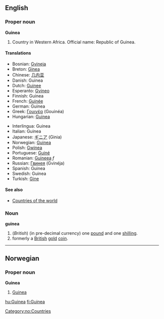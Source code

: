 ==English==

===Proper noun===
'''Guinea'''

# Country in Western Africa. Official name: Republic of Guinea.

====Translations====
{{top}}
*Bosnian: [[Gvineja]] {{f}}
*Breton: [[Ginea]]
*Chinese: [[几内亚]]
*Danish: Guinea
*Dutch: [[Guinee]]
*Esperanto: [[Gvineo]]
*Finnish: Guinea
*French: [[Guinée]] {{f}}
*German: Guinea
*Greek: [[Γουινέα]] (Gouinéa) {{f}}
*Hungarian: [[Guinea]]
{{mid}}
*Interlingua: Guinea
*Italian: Guinea {{f}}
*Japanese: [[ギニア]] (Ginia)
*Norwegian: [[#Norwegian|Guinea]]
*Polish: [[Gwinea]]
*Portuguese: [[Guiné]]
*Romanian: [[Guineea]] ''f''
*Russian: [[Гвинея]] (Gvinéja) {{f}}
*Spanish: Guinea {{f}}
*Swedish: Guinea
*Turkish: [[Gine]]
{{bottom}}

====See also====
* [[Countries of the world]]

===Noun===
'''guinea'''
#(''British'') (in pre-decimal currency) one [[pound]] and one [[shilling]].
# formerly a [[British]] [[gold]] [[coin]].


----

==Norwegian==
===Proper noun===
[[Category:no:Countries]]
'''Guinea'''
#[[#English|Guinea]]

[[hu:Guinea]]
[[fi:Guinea]]